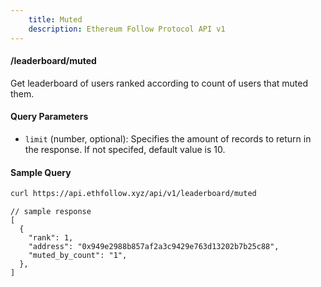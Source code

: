 ```yaml
---
    title: Muted
    description: Ethereum Follow Protocol API v1
---
```


#### /leaderboard/muted

Get leaderboard of users ranked according to count of users that muted them.

#### Query Parameters

- `limit` (number, optional): Specifies the amount of records to return in the response. If not specifed, default value is 10.

#### Sample Query

```sh
curl https://api.ethfollow.xyz/api/v1/leaderboard/muted
```

```jsonc
// sample response
[
  {
    "rank": 1,
    "address": "0x949e2988b857af2a3c9429e763d13202b7b25c88",
    "muted_by_count": "1",
  },
]
```
